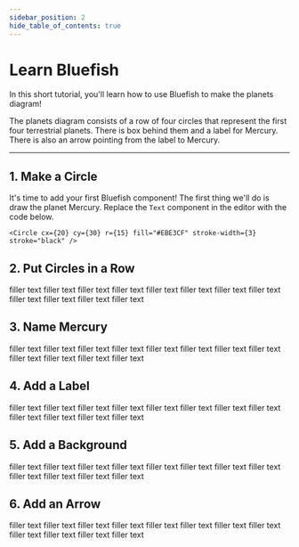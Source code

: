 ```yaml
---
sidebar_position: 2
hide_table_of_contents: true
---
```



# Learn Bluefish

<div
  style={{
    display: "grid",
    gridTemplateColumns: "50% 50%" /* , border: "2px dashed skyblue"  */,
    marginBottom: "10vh",
  }}
>

<div>
In this short tutorial, you'll learn how to use Bluefish to make the planets diagram!

The planets diagram consists of a row of four circles that represent the first four terrestrial
planets. There is box behind them and a label for Mercury. There is also an arrow pointing from the
label to Mercury.

</div>

<div >
  <CodeEditor code={planets} hideCode />
</div>
</div>
<hr />

<Scrolly>
  <Step>

## 1. Make a Circle

It's time to add your first Bluefish component!
The first thing we'll do is draw the planet Mercury.
Replace the `Text` component in the editor with the code below.

```tsx
<Circle cx={20} cy={30} r={15} fill="#EBE3CF" stroke-width={3} stroke="black" />
```

  </Step>
  <Step>

## 2. Put Circles in a Row

filler text filler text filler text filler text
filler text filler text filler text filler text
filler text filler text filler text filler text

  </Step>
  <Step>

## 3. Name Mercury

filler text filler text filler text filler text
filler text filler text filler text filler text
filler text filler text filler text filler text

  </Step>
  <Step>

## 4. Add a Label

filler text filler text filler text filler text
filler text filler text filler text filler text
filler text filler text filler text filler text

  </Step>
  <Step>

## 5. Add a Background

filler text filler text filler text filler text
filler text filler text filler text filler text
filler text filler text filler text filler text

  </Step>
  <Step>

## 6. Add an Arrow

filler text filler text filler text filler text
filler text filler text filler text filler text
filler text filler text filler text filler text

  </Step>
</Scrolly>
